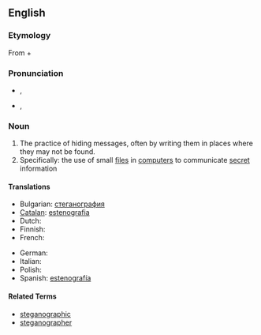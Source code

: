 {{wikipedia}}
==English==

===Etymology===
From {{etyl|grc|en}} {{term|στεγανός||cover, roof|tr=steganos|lang=grc|sc=polytonic}} + {{term|γράφω||I write|tr=graphō|lang=grc|sc=polytonic}}

===Pronunciation===
* {{a|UK}} {{IPA|/ˌstɛg.ənˈɒg.ɹə.fi/}}, {{SAMPA|/%stEg.@n"Qg.r@.fi/}}
* {{a|US}} {{IPA|/ˌstɛ.gʌnˈɔ.gɻʌ.fi/}}, {{SAMPA|/%stE.gVn"O.gr\`V.fi/}}
*: {{audio|en-us-steganography.ogg|Audio (US)}}

===Noun===
{{en-noun|-}}

# The practice of hiding messages, often by writing them in places where they may not be found.
# Specifically: the use of small [[file]]s in [[computer]]s to communicate [[secret]] information

====Translations====
{{trans-top|steganography}}
* Bulgarian: [[стеганография]] {{f}}
* [[Catalan]]: [[estenografia]] {{f}}
* Dutch: {{t-|nl|steganografie|f}}
* Finnish: {{t-|fi|steganografia}}
* French: {{t+|fr|stéganographie|f}}
{{trans-mid}}
* German: {{t-|de|Steganographie|f}}
* Italian: {{t-|it|steganografia|f}}
* Polish: {{t-|pl|steganografia|f}}
* Spanish: [[estenografía]] {{f}}
{{trans-bottom}}

====Related Terms====
* [[steganographic]]
* [[steganographer]]